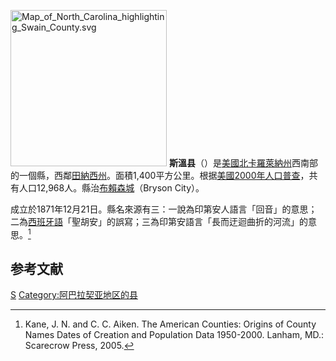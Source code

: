{{noteTA
|T=zh-hans:斯温县 (北卡罗来纳州);zh-hk:斯溫縣 (北卡羅萊納州);zh-tw:斯溫郡 (北卡羅萊納州);
|1=zh-hans:县;zh-hk:縣;zh-tw:郡;
}}
[[File:Map_of_North_Carolina_highlighting_Swain_County.svg|250px]]
'''斯溫县'''（{{lang-en|Swain County}}）是[[美國|美國]][[北卡羅萊納州|北卡羅萊納州]]西南部的一個縣，西鄰[[田納西州|田納西州]]。面積1,400平方公里。根据[[美國2000年人口普查|美國2000年人口普查]]，共有人口12,968人。縣治[[布賴森城_(北卡羅萊納州)|布賴森城]]（Bryson City）。

成立於1871年12月21日。縣名來源有三：一說為印第安人語言「回音」的意思；二為[[西班牙語|西班牙語]]「聖胡安」的誤寫；三為印第安語言「長而迂迴曲折的河流」的意思。<ref>Kane, J. N. and C. C. Aiken. The American Counties: Origins of County Names Dates of Creation and Population Data 1950-2000. Lanham, MD.: Scarecrow Press, 2005.</ref>

== 参考文献 ==
<div class="references-small">
<references />
</div>

{{North Carolina}}
{{Authority Control}}
[[Category:北卡羅萊納州行政區劃|S]]
[[Category:阿巴拉契亚地区的县|Category:阿巴拉契亚地区的县]]